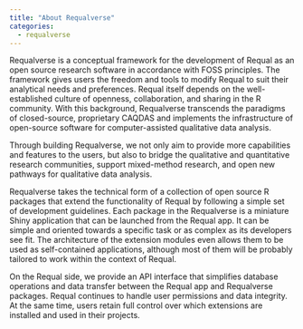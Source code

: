 ```yaml
---
title: "About Requalverse"
categories:
  - requalverse
---
```


Requalverse is a conceptual framework for the development of Requal as an open source research software in accordance with FOSS principles. The framework gives users the freedom and tools to modify Requal to suit their analytical needs and preferences. Requal itself depends on the well-established culture of openness, collaboration, and sharing in the R community. With this background, Requalverse transcends the paradigms of closed-source, proprietary CAQDAS and implements the infrastructure of open-source software for computer-assisted qualitative data analysis.

Through building Requalverse, we not only aim to provide more capabilities and features to the users, but also to bridge the qualitative and quantitative research communities, support mixed-method research, and open new pathways for qualitative data analysis.

Requalverse takes the technical form of a collection of open source R packages that extend the functionality of Requal by following a simple set of development guidelines. Each package in the Requalverse is a miniature Shiny application that can be launched from the Requal app. It can be simple and oriented towards a specific task or as complex as its developers see fit. The architecture of the extension modules even allows them to be used as self-contained applications, although most of them will be probably tailored to work within the context of Requal.

On the Requal side, we provide an API interface that simplifies database operations and data transfer between the Requal app and Requalverse packages. Requal continues to handle user permissions and data integrity. At the same time, users retain full control over which extensions are installed and used in their projects.

